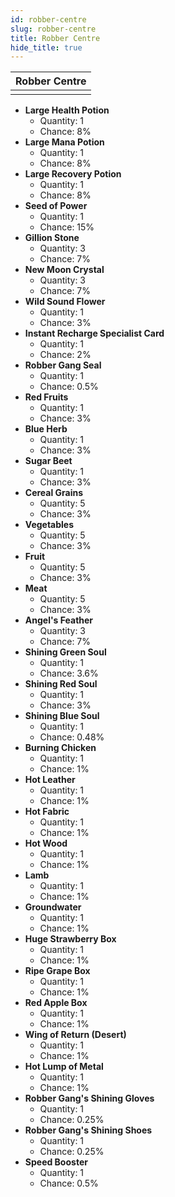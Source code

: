 ---
id: robber-centre
slug: robber-centre
title: Robber Centre
hide_title: true
---


| Robber Centre |
| :------------: |
| <MapIcon iconId="194"/> |

- **Large Health Potion**
	- Quantity: 1
	- Chance: 8%
- **Large Mana Potion**
	- Quantity: 1
	- Chance: 8%
- **Large Recovery Potion**
	- Quantity: 1
	- Chance: 8%
- **Seed of Power**
	- Quantity: 1
	- Chance: 15%
- **Gillion Stone**
	- Quantity: 3
	- Chance: 7%
- **New Moon Crystal**
	- Quantity: 3
	- Chance: 7%
- **Wild Sound Flower**
	- Quantity: 1
	- Chance: 3%
- **Instant Recharge Specialist Card**
	- Quantity: 1
	- Chance: 2%
- **Robber Gang Seal**
	- Quantity: 1
	- Chance: 0.5%
- **Red Fruits**
	- Quantity: 1
	- Chance: 3%
- **Blue Herb**
	- Quantity: 1
	- Chance: 3%
- **Sugar Beet**
	- Quantity: 1
	- Chance: 3%
- **Cereal Grains**
	- Quantity: 5
	- Chance: 3%
- **Vegetables**
	- Quantity: 5
	- Chance: 3%
- **Fruit**
	- Quantity: 5
	- Chance: 3%
- **Meat**
	- Quantity: 5
	- Chance: 3%
- **Angel's Feather**
	- Quantity: 3
	- Chance: 7%
- **Shining Green Soul**
	- Quantity: 1
	- Chance: 3.6%
- **Shining Red Soul**
	- Quantity: 1
	- Chance: 3%
- **Shining Blue Soul**
	- Quantity: 1
	- Chance: 0.48%
- **Burning Chicken**
	- Quantity: 1
	- Chance: 1%
- **Hot Leather**
	- Quantity: 1
	- Chance: 1%
- **Hot Fabric**
	- Quantity: 1
	- Chance: 1%
- **Hot Wood**
	- Quantity: 1
	- Chance: 1%
- **Lamb**
	- Quantity: 1
	- Chance: 1%
- **Groundwater**
	- Quantity: 1
	- Chance: 1%
- **Huge Strawberry Box**
	- Quantity: 1
	- Chance: 1%
- **Ripe Grape Box**
	- Quantity: 1
	- Chance: 1%
- **Red Apple Box**
	- Quantity: 1
	- Chance: 1%
- **Wing of Return (Desert)**
	- Quantity: 1
	- Chance: 1%
- **Hot Lump of Metal**
	- Quantity: 1
	- Chance: 1%
- **Robber Gang's Shining Gloves**
	- Quantity: 1
	- Chance: 0.25%
- **Robber Gang's Shining Shoes**
	- Quantity: 1
	- Chance: 0.25%
- **Speed Booster**
	- Quantity: 1
	- Chance: 0.5%

